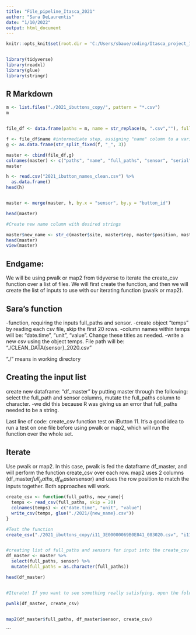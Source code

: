 ```yaml
---
title: "File_pipeline_Itasca_2021"
author: "Sara DeLaurentis"
date: "1/10/2022"
output: html_document
---
```


```r
knitr::opts_knit$set(root.dir = 'C:/Users/sbaue/coding/Itasca_project_19-20')


library(tidyverse)
library(readxl)
library(glue)
library(stringr)

```


## R Markdown

```r

m <- list.files("./2021_ibuttons_copy/", pattern = "*.csv")
m


file_df <- data.frame(paths = m, name = str_replace(m, ".csv",""), full_paths = list.files("./2021_ibuttons_copy/", pattern = "*.csv", full.names = TRUE))

f <- file_df$name #intermediate step, assigning "name" column to a variable to be used in g.
g <- as.data.frame(str_split_fixed(f, "_", 3))

master <- cbind(file_df,g)
colnames(master) <- c("paths", "name", "full_paths", "sensor", "serial" , "upload_date")
master

h <- read.csv("2021_ibutton_names_clean.csv") %>% 
  as.data.frame()
head(h)


master <- merge(master, h, by.x = "sensor", by.y = "button_id")

head(master)

#Create new name column with desired strings

master$new_name <- str_c(master$site, master$rep, master$position, master$sensor, master$season, sep = "_")
head(master)
view(master)

```
## Endgame:
We will be using pwalk or map2 from tidyverse to iterate the create_csv function over a list of files. We will first create the function, and then we will create the list of inputs to use with our iterating function (pwalk or map2).

## Sara's function

-function, requiring the inputs full_paths and sensor. 
-create object "temps" by reading each csv file, skip the first 20 rows.
-column names within temps will be: "date.time", "unit", "value". Change these titles as needed.
-write a new csv using the object temps. File path will be: "./CLEAN_DATA{sensor}_2020.csv"

"./" means in working directory

## Creating the input list
create new dataframe: "df_master" by putting master through the following:
select the full_path and sensor columns, mutate the full_paths column to character.
  -we did this because R was giving us an error that full_paths needed to be a string.

Last line of code: create_csv function test on iButton 11.
It's a good idea to run a test on one file before using pwalk or map2, which will run the function over the whole set.

## Iterate
Use pwalk or map2. In this case, pwalk is fed the dataframe df_master, and will perform the function create_csv over each row.
map2 uses 2 columns (df_master$full_paths, df_master$sensor) and uses the row position to match the inputs together. Both approaches will work.

```r

create_csv <- function(full_paths, new_name){
  temps <- read_csv(full_paths, skip = 20)
  colnames(temps) <- c("date.time", "unit", "value")
  write_csv(temps, glue("./2021/{new_name}.csv"))
}

#Test the function
create_csv("./2021_ibuttons_copy/i11_3E00000069B0E841_083020.csv", "i11")


#creating list of full_paths and sensors for input into the create_csv function
df_master <- master %>% 
  select(full_paths, sensor) %>% 
  mutate(full_paths = as.character(full_paths))

head(df_master)


#Iterate! If you want to see something really satisfying, open the folder that you're saving these to and watch the files pop in.

pwalk(df_master, create_csv)


map2(df_master$full_paths, df_master$sensor, create_csv)


```




```

